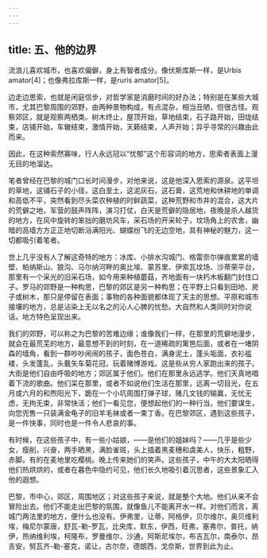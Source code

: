 ```yaml
---
---
---
```

title: 五、他的边界
---




流浪儿喜欢城市，也喜欢偏僻，身上有智者成分。像伏斯库斯一样，是Urbis amator[4]；也像弗拉库斯一样，是ruris amator[5]。

边走边思索，也就是闲庭信步，对哲学家是消磨时间的好办法；特别是在某些大城市，尤其巴黎周围的郊野，由两种景物构成，有点混杂，相当丑陋，但很古怪。观察郊区，就是观察两栖类。树木终止，屋顶开始，草地结束，石子路开始，田垅结束，店铺开始，车辙结束，激情开始，天籁结束，人声开始；异乎寻常的兴趣由此而来。

因此，在这种索然寡味，行人永远冠以“忧郁”这个形容词的地方，思索者表面上漫无目的地溜达。

笔者曾经在巴黎的城门口长时间漫步，对他来说，这是他深入思索的源泉。这平坦的草地，这铺石子的小径，这白垩土，这泥灰石，这石膏，这荒地和休耕地的单调和高低不平，突然看到尽头菜农种植的时鲜蔬菜，这种荒野和市井的混合，这大片的荒僻之地，军营的鼓声阵阵，演习打仗，白天是荒僻的隐居地，夜晚是杀人越货的地方，在风中旋转的笨拙的磨坊风车，采石场的开采轮子，坟场角上的农舍，幽暗的高墙方方正正地切断浴满阳光、蝴蝶纷飞的无边空地，具有神秘的魅力，这一切都吸引着笔者。

世上几乎没有人了解这奇特的地方：冰库、小排水沟城门、格雷奈尔弹痕累累的墙壁、帕纳斯山、狼沟、马尔纳河畔的奥比埃、蒙苏里、伊索瓦坟场、沙蒂荣平台，那里有一个采光的旧采石场，如今用来种植蘑菇，齐地面有一块朽木板翻门封住口子。罗马的郊野是一种构思，巴黎的郊区是另一种构思；在平野上只看到田地、房子或树木，那只是停留在表面；事物的各种面貌都体现了天主的思想。平原和城市接壤的地方，总是沾染上无以名之的沁人心脾的忧愁。大自然和人类同时对你说话。地方特色呈现出来。

我们的郊野，可以称之为巴黎的苦难边缘；谁像我们一样，在那里的荒僻地漫步，就会在最荒芜的地方，最意想不到的时刻，在一道稀疏的篱笆后面，或者在一堵阴森的墙角，看到一群吵吵闹闹的孩子，面色苍白，满身泥土，蓬头垢面，衣衫褴褛，头发蓬乱，头戴矢车菊花冠，玩着赌博游戏。这是些从穷人家跑出来的孩子。大街是他们自由呼吸的地方；郊区属于他们。他们在那里永远逃学。他们天真地唱着下流的歌曲。他们呆在那里，或者不如说他们生活在那里，远离一切目光，在五月或六月的和煦阳光下，跪在一个小坑周围打弹子球，赌几文钱的输赢，无忧无虑，无拘无束，非常快活；他们一看见您，便想起他们的一种行当，他们要谋生，向您兜售一只装满金龟子的旧羊毛袜或者一束丁香。在巴黎郊区，遇到这些孩子，是一件快事，同时也是一件令人悲哀的事。

有时候，在这些孩子中，有一些小姑娘，——是他们的姐妹吗？——几乎是些少女，瘦削，兴奋，两手晒黑，满脸雀斑，头上插着黑麦穗和虞美人，快乐，粗野，赤脚。有的在麦地里吃樱桃。晚上传来她们的笑声。这些孩子，中午的大太阳晒得他们热烘烘的，或者在暮色中隐约可见，他们长久地吸引着沉思者，这些景象汇入他的遐想。

巴黎，市中心，郊区，周围地区；对这些孩子来说，就是整个大地。他们从来不会冒险出去。他们不能走出巴黎的氛围，就像鱼儿不能离开水一样。对他们而言，离城门两法里的地方，便什么也没有。伊弗里，让蒂，阿格伊，贝尔维尔，奥贝维利埃，梅尼尔蒙唐，舒瓦-勒-罗瓦，比央库，默东，伊西，旺弗，塞弗尔，普托，纳伊，热纳维利埃，柯隆布，罗曼维尔，沙通，阿斯尼埃尔，布吉瓦尔，南泰尔，昂吉安，努瓦齐-勒-塞克，诺让，古尔奈，德朗西，戈奈斯，世界到此为止。